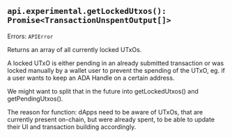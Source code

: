 
<ExperimentalChip />

## `api.experimental.getLockedUtxos(): Promise<TransactionUnspentOutput[]>`

Errors: `APIError`

Returns an array of all currently locked UTxOs.

A locked UTxO is either pending in an already submitted transaction or was locked manually by a wallet user to prevent
the spending of the UTxO, eg. if a user wants to keep an ADA Handle on a certain address.

We might want to split that in the future into getLockedUtxos() and getPendingUtxos().

The reason for function: dApps need to be aware of UTxOs, that are currently present on-chain, but were already spent, to
be able to update their UI and transaction building accordingly.

<CaniuseTable api={Api.GetLockedUtxos}/>
